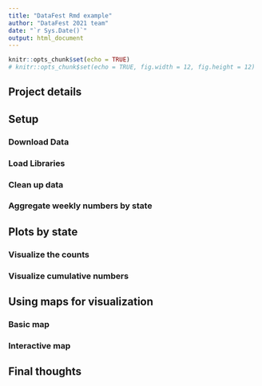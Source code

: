 ```yaml
---
title: "DataFest Rmd example"
author: "DataFest 2021 team"
date: "`r Sys.Date()`"
output: html_document
---
```


```r
knitr::opts_chunk$set(echo = TRUE)
# knitr::opts_chunk$set(echo = TRUE, fig.width = 12, fig.height = 12)
```

## Project details

## Setup

### Download Data

### Load Libraries

### Clean up data

### Aggregate weekly numbers by state 

## Plots by state

### Visualize the counts

### Visualize cumulative numbers

## Using maps for visualization

### Basic map

### Interactive map

## Final thoughts
